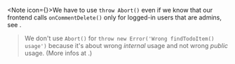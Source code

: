 
<Note icon={<Emoji name="warning" />}>We have to use `throw Abort()` even if we know that our frontend calls `onCommentDelete()` only for logged-in users that are admins, see <Link href="/abort-shield#random-telefunction-calls" />.</Note>

> We don't use `Abort()` for `throw new Error('Wrong findTodoItem() usage')` because it's about wrong *internal* usage and not wrong *public* usage. (More infos at <Link href='/abort-vs-error' />.)


